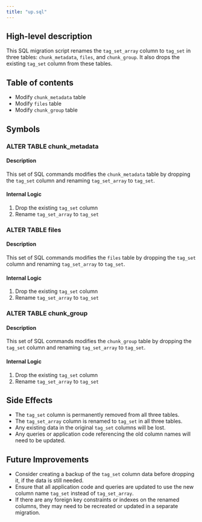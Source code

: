 ```yaml
---
title: "up.sql"
---
```


## High-level description
This SQL migration script renames the `tag_set_array` column to `tag_set` in three tables: `chunk_metadata`, `files`, and `chunk_group`. It also drops the existing `tag_set` column from these tables.

## Table of contents
- Modify `chunk_metadata` table
- Modify `files` table
- Modify `chunk_group` table

## Symbols

### ALTER TABLE chunk_metadata
#### Description
This set of SQL commands modifies the `chunk_metadata` table by dropping the `tag_set` column and renaming `tag_set_array` to `tag_set`.

#### Internal Logic
1. Drop the existing `tag_set` column
2. Rename `tag_set_array` to `tag_set`

### ALTER TABLE files
#### Description
This set of SQL commands modifies the `files` table by dropping the `tag_set` column and renaming `tag_set_array` to `tag_set`.

#### Internal Logic
1. Drop the existing `tag_set` column
2. Rename `tag_set_array` to `tag_set`

### ALTER TABLE chunk_group
#### Description
This set of SQL commands modifies the `chunk_group` table by dropping the `tag_set` column and renaming `tag_set_array` to `tag_set`.

#### Internal Logic
1. Drop the existing `tag_set` column
2. Rename `tag_set_array` to `tag_set`

## Side Effects
- The `tag_set` column is permanently removed from all three tables.
- The `tag_set_array` column is renamed to `tag_set` in all three tables.
- Any existing data in the original `tag_set` columns will be lost.
- Any queries or application code referencing the old column names will need to be updated.

## Future Improvements
- Consider creating a backup of the `tag_set` column data before dropping it, if the data is still needed.
- Ensure that all application code and queries are updated to use the new column name `tag_set` instead of `tag_set_array`.
- If there are any foreign key constraints or indexes on the renamed columns, they may need to be recreated or updated in a separate migration.